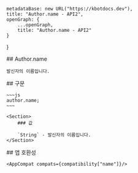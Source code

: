 
    metadataBase: new URL("https://kbotdocs.dev"),
    title: "Author.name - API2",
    openGraph: {
        ...openGraph,
        title: "Author.name - API2"
    }
}

<Section>
    ## Author.name

    발신자의 이름입니다.
</Section>
<Section>
    ## 구문

    ~~~js
    author.name;
    ~~~

    <Section>
        ### 값

        `String` - 발신자의 이름입니다.
    </Section>
</Section>
<Section>
    ## 앱 호환성

    <AppCompat compats={compatibility["name"]}/>
</Section>